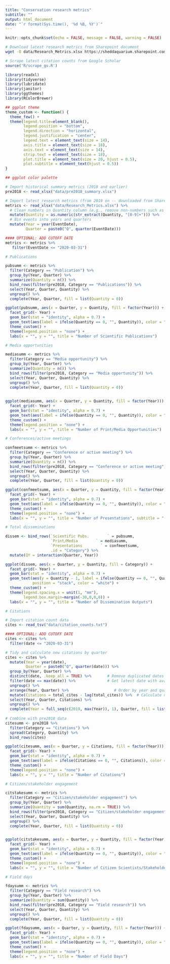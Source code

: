 ```yaml
---
title: "Conservation research metrics"
subtitle: ""
output: html_document
date: "`r format(Sys.time(), '%d %B, %Y')`"
---
```


```r
knitr::opts_chunk$set(echo = FALSE, message = FALSE, warning = FALSE)
```

```bash
# Download latest research metrics from Sharepoint document
wget -O data/Research_Metrics.xlsx https://sheddaquarium.sharepoint.com/:x:/s/Conservation/EVrWpG_x6o9OofNYVkuEnr4B3vsvxgYDNDamVStTRXVWNA?download=1
```

```r
# Scrape latest citation counts from Google Scholar
source('R/scrape_gs.R')
```

```r
library(readxl)
library(tidyverse)
library(lubridate)
library(janitor)
library(ggthemes)
library(RColorBrewer)

## ggplot theme
theme_custom <- function() {
  theme_few() +
  theme(legend.title=element_blank(),
        legend.position = "bottom",
        legend.direction = "horizontal",
        legend.justification = "center",
        legend.text = element_text(size = 14),
        axis.title = element_text(size = 18),
        axis.text = element_text(size = 14),
        strip.text = element_text(size = 18),
        plot.title = element_text(size = 20, hjust = 0.5),
        plot.subtitle = element_text(hjust = 0.5))
}

## ggplot color palette
```

```r
# Import historical summary metrics (2018 and earlier)
pre2018 <- read_xlsx("data/pre2018_summary.xlsx")

```

```r
# Import latest research metrics (from 2019 on -- downloaded from SharePoint)
metrics <- read_xlsx("data/Research_Metrics.xlsx") %>%
  # Clean numbers in Quantity column (e.g., remove non-numbers such as "~")
  mutate(Quantity = as.numeric(str_extract(Quantity, "[0-9]+"))) %>%
  # Bin events into years and quarters
  mutate(Year = year(EventDate),
         Quarter = paste0("Q", quarter(EventDate)))


```

```r
#### OPTIONAL: ADD CUTOFF DATE
metrics <- metrics %>%
   filter(EventDate <= "2020-03-31")
```


```r
# Publications

pubsumm <- metrics %>%
  filter(Category == "Publication") %>%
  group_by(Year, Quarter) %>%
  summarize(Quantity = n()) %>%
  bind_rows(filter(pre2018, Category == "Publications")) %>%
  select(Year, Quarter, Quantity) %>%
  ungroup() %>%
  complete(Year, Quarter, fill = list(Quantity = 0))

ggplot(pubsumm, aes(x = Quarter, y = Quantity, fill = factor(Year))) +
  facet_grid(~ Year) +
  geom_bar(stat = "identity", alpha = 0.7) +
  geom_text(aes(label = ifelse(Quantity == 0, "", Quantity)), color = "white", nudge_y = -0.25) +
  theme_custom() +
  theme(legend.position = "none") +
  labs(x = "", y = "", title = "Number of Scientific Publications")
```


```r
# Media opportunities

mediasumm <- metrics %>%
  filter(Category == "Media opportunity") %>%
  group_by(Year, Quarter) %>%
  summarize(Quantity = n()) %>%
  bind_rows(filter(pre2018, Category == "Media opportunity")) %>%
  select(Year, Quarter, Quantity) %>%
  ungroup() %>%
  complete(Year, Quarter, fill = list(Quantity = 0))
  

ggplot(mediasumm, aes(x = Quarter, y = Quantity, fill = factor(Year))) +
  facet_grid(~ Year) +
  geom_bar(stat = "identity", alpha = 0.7) +
  geom_text(aes(label = ifelse(Quantity == 0, "", Quantity)), color = "white", nudge_y = -0.5) +
  theme_custom() +
  theme(legend.position = "none") +
  labs(x = "", y = "", title = "Number of Print/Media Opportunities")
```


```r
# Conferences/active meetings

confmeetsumm <- metrics %>%
  filter(Category == "Conference or active meeting") %>%
  group_by(Year, Quarter) %>%
  summarize(Quantity = n()) %>%
  bind_rows(filter(pre2018, Category == "Conference or active meeting")) %>%
  select(Year, Quarter, Quantity) %>%
  ungroup() %>%
  complete(Year, Quarter, fill = list(Quantity = 0))

ggplot(confmeetsumm, aes(x = Quarter, y = Quantity, fill = factor(Year))) +
  facet_grid(~ Year) +
  geom_bar(stat = "identity", alpha = 0.7) +
  geom_text(aes(label = ifelse(Quantity == 0, "", Quantity)), color = "white", nudge_y = -0.75) +
  theme_custom() +
  theme(legend.position = "none") +
  labs(x = "", y = "", title = "Number of Presentations", subtitle = "(at conferences or active meetings)")
```


```r
# Total disseminations

dissem <- bind_rows(`Scientific Pubs.        ` = pubsumm, 
                    `Print/Media        ` = mediasumm,
                    `Presentations        ` = confmeetsumm,
                    .id = "Category") %>%
  mutate(QY = interaction(Quarter, Year))

ggplot(dissem, aes(x = Quarter, y = Quantity, fill = Category)) +
  facet_grid(~ Year) +
  geom_bar(stat = "identity", alpha = 0.7) +
  geom_text(aes(y = Quantity - 1, label = ifelse(Quantity == 0, "", Quantity)), 
            position = "stack", color = "white") +
  theme_custom() +
  theme(legend.spacing.x = unit(1, "mm"),
        legend.box.margin=margin(-30,0,0,0)) +
  labs(x = "", y = "", title = "Number of Dissemination Outputs")
```



```r
# Citations

# Import citation count data
cites <- read_tsv("data/citation_counts.txt")
```

```r
#### OPTIONAL: ADD CUTOFF DATE
cites <- cites %>%
  filter(date <= "2020-03-31")
```

```r
# Tidy and calculate new citations by quarter
cites <- cites %>%
  mutate(Year = year(date),
         Quarter = paste0("Q", quarter(date))) %>%
  group_by(Year, Quarter) %>%
  distinct(date, .keep_all = TRUE) %>%       # Remove duplicated dates
  filter(date == max(date)) %>%              # Get latest date with available data in each quarter
  ungroup() %>%
  arrange(Year, Quarter) %>%                    # Order by year and quarter
  mutate(Citations = total_cites - lag(total_cites)) %>%  # Calculate number of new citations in quarter
  select(Year, Quarter, Citations) %>%
  ungroup() %>%
  complete(Year = full_seq(c(2019, max(Year)), 1), Quarter, fill = list(Citations = 0))
  
# Combine with pre2018 data
citesumm <- pre2018 %>%
  filter(Category == "Citations") %>%
  spread(Category, Quantity) %>%
  bind_rows(cites)

ggplot(citesumm, aes(x = Quarter, y = Citations, fill = factor(Year))) +
  facet_grid(~ Year) +
  geom_bar(stat = "identity", alpha = 0.7) +
  geom_text(aes(label = ifelse(Citations == 0, "", Citations)), color = "white", nudge_y = -2) +
  theme_custom() +
  theme(legend.position = "none") +
  labs(x = "", y = "", title = "Number of Citations")
```



```r
# Citizen/stakeholder engagement

citstakesumm <- metrics %>%
  filter(Category == "Citizen/stakeholder engagement") %>%
  group_by(Year, Quarter) %>%
  summarize(Quantity = sum(Quantity, na.rm = TRUE)) %>%
  bind_rows(filter(pre2018, Category == "Citizen/stakeholder engagement")) %>%
  select(Year, Quarter, Quantity) %>%
  ungroup() %>%
  complete(Year, Quarter, fill = list(Quantity = 0))


ggplot(citstakesumm, aes(x = Quarter, y = Quantity, fill = factor(Year))) +
  facet_grid(~ Year) +
  geom_bar(stat = "identity", alpha = 0.7) +
  geom_text(aes(label = ifelse(Quantity == 0, "", Quantity)), color = "white", nudge_y = -10) +
  theme_custom() +
  theme(legend.position = "none") +
  labs(x = "", y = "", title = "Number of Citizen Scientists/Stakeholders")
```



```r
# Field days

fdaysumm <- metrics %>%
  filter(Category == "Field research") %>%
  group_by(Year, Quarter) %>%
  summarize(Quantity = sum(Quantity)) %>%
  bind_rows(filter(pre2018, Category == "Field research")) %>%
  select(Year, Quarter, Quantity) %>%
  ungroup() %>%
  complete(Year, Quarter, fill = list(Quantity = 0))

ggplot(fdaysumm, aes(x = Quarter, y = Quantity, fill = factor(Year))) +
  facet_grid(~ Year) +
  geom_bar(stat = "identity", alpha = 0.7) +
  geom_text(aes(label = ifelse(Quantity == 0, "", Quantity)), color = "white", nudge_y = -5) +
  theme_custom() +
  theme(legend.position = "none") +
  labs(x = "", y = "", title = "Number of Field Days")
```